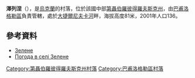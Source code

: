 {{coord|48|39|19|N|36|15|52|E|scale:30000_region:UA|display=title}}

'''澤列涅'''（{{lang-uk|Зелене}}），是[[烏克蘭|烏克蘭]]的村落，位於該國中部[[第聶伯羅彼得羅夫斯克州|第聶伯羅彼得羅夫斯克州]]，由[[巴甫洛格勒區|巴甫洛格勒區]]負責管轄，處於[[大捷爾尼夫卡河|大捷爾尼夫卡河]]畔，海拔高度81米，2001年人口136。

==參考資料==
* [http://gska2.rada.gov.ua/pls/z7502/A005?rdat1=06.12.2007&rf7571=5940 Зелене]{{dead link|date=2018年3月 |bot=InternetArchiveBot |fix-attempted=yes }}
* [http://weather.in.ua/ua/dnepropetrovskaja/8822 Погода в селі Зелене] {{Wayback|url=http://weather.in.ua/ua/dnepropetrovskaja/8822 |date=20111220204414 }}

{{DEFAULTSORT:Зелене}}
[[Category:第聶伯羅彼得羅夫斯克州村落|Category:第聶伯羅彼得羅夫斯克州村落]]
[[Category:巴甫洛格勒區村落|Category:巴甫洛格勒區村落]]


{{Dnipropetrovsk-geo-stub}}